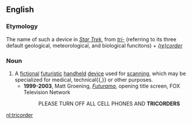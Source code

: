 ==English==

===Etymology===
The name of such a device in ''[[w:Star Trek|Star Trek]]'', from ''[[tri-]]'' (referring to its three default geological, meteorological, and biological funcitons) + ''[[recorder|(re)corder]]''

===Noun===
{{wikipedia}}
{{en-noun}}

# A [[fictional]] [[futuristic]] [[handheld]] [[device]] used for [[scan]]ning, which may be specialized for medical, technical{{,}} or other purposes.
#*'''1999-2003''', Matt Groening, ''[[w:Futurama|Futurama]]'', opening title screen, FOX Television Network
#*:PLEASE TURN OFF ALL CELL PHONES AND '''TRICORDERS'''

[[nl:tricorder]]